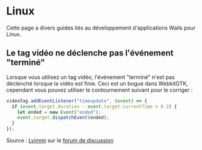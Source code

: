 # Linux

Cette page a divers guides liés au développement d'applications Wails pour Linux.

## Le tag vidéo ne déclenche pas l'événement "terminé"

Lorsque vous utilisez un tag vidéo, l'événement "terminé" n'est pas déclenché lorsque la vidéo est finie. Ceci est un bogue dans WebkitGTK, cependant vous pouvez utiliser le contournement suivant pour le corriger :

```js
videoTag.addEventListener("timeupdate", (event) => {
  if (event.target.duration - event.target.currentTime < 0.2) {
    let ended = new Event("ended");
    event.target.dispatchEvent(ended);
  }
});
```

Source : [Lyimmi](https://github.com/Lyimmi) sur le [forum de discussion](https://github.com/cllsm/wails-win7/issues/1729#issuecomment-1212291275)
